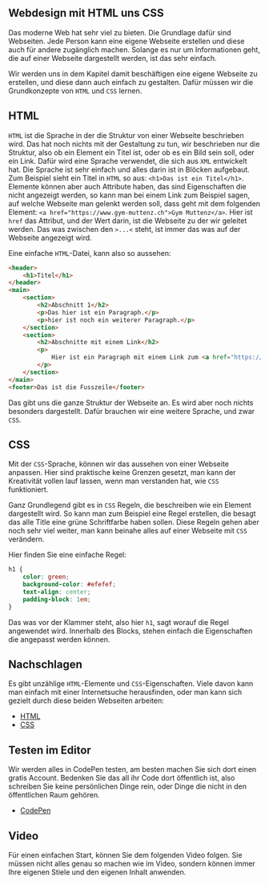 ## Webdesign mit HTML uns CSS

Das moderne Web hat sehr viel zu bieten. Die Grundlage dafür sind Webseiten. Jede Person kann eine eigene Webseite erstellen und diese auch für andere zugänglich machen. Solange es nur um Informationen geht, die auf einer Webseite dargestellt werden, ist das sehr einfach.

Wir werden uns in dem Kapitel damit beschäftigen eine eigene Webseite zu erstellen, und diese dann auch einfach zu gestalten. Dafür müssen wir die Grundkonzepte von `HTML` und `CSS` lernen.

## HTML

`HTML` ist die Sprache in der die Struktur von einer Webseite beschrieben wird. Das hat noch nichts mit der Gestaltung zu tun, wir beschrieben nur die Struktur, also ob ein Element ein Titel ist, oder ob es ein Bild sein soll, oder ein Link. Dafür wird eine Sprache verwendet, die sich aus `XML` entwickelt hat. Die Sprache ist sehr einfach und alles darin ist in Blöcken aufgebaut. Zum Beispiel sieht ein Titel in `HTML` so aus: `<h1>Das ist ein Titel</h1>`. Elemente können aber auch Attribute haben, das sind Eigenschaften die nicht angezeigt werden, so kann man bei einem Link zum Beispiel sagen, auf welche Webseite man gelenkt werden soll, dass geht mit dem folgenden Element: `<a href="https://www.gym-muttenz.ch">Gym Muttenz</a>`. Hier ist `href` das Attribut, und der Wert darin, ist die Webseite zu der wir geleitet werden. Das was zwischen den `>...<` steht, ist immer das was auf der Webseite angezeigt wird.

Eine einfache `HTML`-Datei, kann also so aussehen:

```html
<header>
    <h1>Titel</h1>
</header>
<main>
    <section>
        <h2>Abschnitt 1</h2>
        <p>Das hier ist ein Paragraph.</p>
        <p>hier ist noch ein weiterer Paragraph.</p>
    </section>
    <section>
        <h2>Abschnitte mit einem Link</h2>
        <p>
            Hier ist ein Paragraph mit einem Link zum <a href="https://www.gym-muttenz.ch">Gym Muttenz</a>
        </p>
    </section>
</main>
<footer>Das ist die Fusszeile</footer>
```

Das gibt uns die ganze Struktur der Webseite an. Es wird aber noch nichts besonders dargestellt. Dafür brauchen wir eine weitere Sprache, und zwar `CSS`.

## CSS

Mit der `CSS`-Sprache, können wir das aussehen von einer Webseite anpassen. Hier sind praktische keine Grenzen gesetzt, man kann der Kreativität vollen lauf lassen, wenn man verstanden hat, wie `CSS` funktioniert.

Ganz Grundlegend gibt es in `CSS` Regeln, die beschreiben wie ein Element dargestellt wird. So kann man zum Beispiel eine Regel erstellen, die besagt das alle Title eine grüne Schriftfarbe haben sollen. Diese Regeln gehen aber noch sehr viel weiter, man kann beinahe alles auf einer Webseite mit `CSS` verändern.

Hier finden Sie eine einfache Regel:

```css
h1 {
    color: green;
    background-color: #efefef;
    text-align: center;
    padding-block: 1em;
}
```

Das was vor der Klammer steht, also hier `h1`, sagt worauf die Regel angewendet wird. Innerhalb des Blocks, stehen einfach die Eigenschaften die angepasst werden können.

## Nachschlagen

Es gibt unzählige `HTML`-Elemente und `CSS`-Eigenschaften. Viele davon kann man einfach mit einer Internetsuche herausfinden, oder man kann sich gezielt durch diese beiden Webseiten arbeiten:

- <a href="https://www.w3schools.com/html/" target="_blank">HTML</a>
- <a href="https://www.w3schools.com/css/" target="_blank">CSS</a>

## Testen im Editor

Wir werden alles in CodePen testen, am besten machen Sie sich dort einen gratis Account. Bedenken Sie das all ihr Code dort öffentlich ist, also schreiben Sie keine persönlichen Dinge rein, oder Dinge die nicht in den öffentlichen Raum gehören.


- <a href="https://codepen.io/" target="_blank">CodePen</a>

## Video

Für einen einfachen Start, können Sie dem folgenden Video folgen. Sie müssen nicht alles genau so machen wie im Video, sondern können immer Ihre eigenen Stiele und den eigenen Inhalt anwenden.
